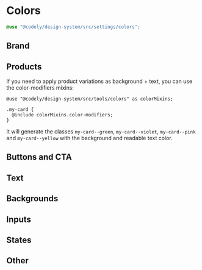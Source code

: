 

<Meta title="Styles/Colors" />

# Colors

```scss
@use "@codely/design-system/src/settings/colors";
```

## Brand

<ColorPalette>
  <ColorItem title="Brand" colors={{ "colors.$brand": styles.brand }} />
</ColorPalette>

## Products

<ColorPalette>
  <ColorItem title="Product Variation 1" colors={{ "colors.$product-alt-1": styles.productAlt1 }} />
  <ColorItem title="Product Variation 2" colors={{ "colors.$product-alt-2": styles.productAlt2 }} />
  <ColorItem title="Product Variation 3" colors={{ "colors.$product-alt-3": styles.productAlt3 }} />
  <ColorItem title="Product Variation 4" colors={{ "colors.$product-alt-4": styles.productAlt4 }} />
</ColorPalette>

If you need to apply product variations as background + text, you can use the color-modifiers mixins:

```
@use "@codely/design-system/src/tools/colors" as colorMixins;

.my-card {
  @include colorMixins.color-modifiers;
}
```

It will generate the classes `my-card--green`, `my-card--violet`, `my-card--pink` and `my-card--yellow` with the background and readable text color.

## Buttons and CTA

<ColorPalette>
  <ColorItem title="CTA Primary" colors={{ "colors.$cta-primary": styles.ctaPrimary }} />
  <ColorItem title="CTA Primary Hover" colors={{ "colors.$cta-primary-hover": styles.ctaPrimaryHover }} />
  <ColorItem title="CTA Secondary" colors={{ "colors.$cta-secondary": styles.ctaSecondary }} />
  <ColorItem title="CTA Secondary Hover" colors={{ "colors.$cta-secondary-hover": styles.ctaSecondaryHover }} />
  <ColorItem title="CTA Primary Gray" colors={{ "colors.$cta-primary-gray": styles.ctaPrimaryGray }} />
</ColorPalette>

## Text

<ColorPalette>
  <ColorItem title="Text primary" colors={{ "colors.$text-primary": styles.textPrimary }} />
  <ColorItem title="Text secondary" colors={{ "colors.$text-secondary": styles.textSecondary }} />
  <ColorItem title="Text tertiary" colors={{ "colors.$text-tertiary": styles.textTertiary }} />
  <ColorItem title="Text for dark background" colors={{ "colors.$text-darkTheme": styles.textDarkTheme }} />
</ColorPalette>

## Backgrounds

<ColorPalette>
  <ColorItem title="Background primary" colors={{ "colors.$bg-primary": styles.bgPrimary }} />
  <ColorItem title="Background dark" colors={{ "colors.$bg-darkTheme": styles.bgDarkTheme }} />
  <ColorItem title="Background selection" colors={{ "colors.$bg-selection": styles.bgSelection }} />
  <ColorItem title="Background light" colors={{ "colors.$bg": styles.bg }} />
</ColorPalette>

## Inputs

<ColorPalette>
  <ColorItem title="Input default" colors={{ "colors.$input-default": styles.inputDefault }} />
  <ColorItem title="Input active" colors={{ "colors.$input-active": styles.inputActive }} />
  <ColorItem title="Input border" colors={{ "colors.$input-border": styles.inputBorder }} />
  <ColorItem title="Checkbox active" colors={{ "colors.$checkbox-active": styles.checkboxActive }} />
  <ColorItem title="Checkbox disabled" colors={{ "colors.$checkbox-disabled": styles.checkboxDisabled }} />
  <ColorItem
    title="Checkbox disabled background"
    colors={{ "colors.$checkbox-disabled-bg": styles.checkboxDisabledBg }}
  />
</ColorPalette>

## States

<ColorPalette>
  <ColorItem title="State active" colors={{ "colors.$state-active": styles.stateActive }} />
  <ColorItem title="State error" colors={{ "colors.$state-error": styles.stateError }} />
  <ColorItem title="State disabled" colors={{ "colors.$state-disabled": styles.stateDisabled }} />
  <ColorItem title="State disabled background" colors={{ "colors.$state-disabled-bg": styles.stateDisabledBg }} />
</ColorPalette>

## Other

<ColorPalette>
  <ColorItem title="White" colors={{ "colors.$white": styles.white }} />
  <ColorItem title="White hover" colors={{ "colors.$white-hover": styles.whiteHover }} />
</ColorPalette>
